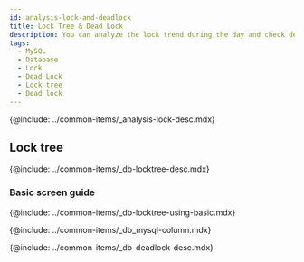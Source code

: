 ```yaml
---
id: analysis-lock-and-deadlock
title: Lock Tree & Dead Lock
description: You can analyze the lock trend during the day and check deadlocked queries.
tags:
  - MySQL
  - Database
  - Lock
  - Dead Lock
  - Lock tree
  - Dead lock
---
```



<Note product='MySQL' link='../mysql-v1/analysis-lock-and-deadlock' />

<!-- Overview -->

{@include: ../common-items/_analysis-lock-desc.mdx}

## Lock tree

{@include: ../common-items/_db-locktree-desc.mdx} 

### Basic screen guide

{@include: ../common-items/_db-locktree-using-basic.mdx}

<!-- Lock Tree column information -->

{@include: ../common-items/_db_mysql-column.mdx}

<!-- Dead Lock -->

{@include: ../common-items/_db-deadlock-desc.mdx}  
